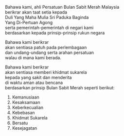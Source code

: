 
<GuideHeader id="21"/>

Bahawa kami, ahli Persatuan Bulan Sabit Merah Malaysia\
berikrar akan taat setia kepada\
Duli Yang Maha Mulia Sri Paduka Baginda\
Yang Di-Pertuan Agong\
serta pemerintah-pemerintah di negari kami\
berdasarkan kepada prinsip-prinsip rukun negara
<br/>

Bahawa kami berikrar\
akan sentiasa patuh pada perlembagaan\
dan undang-undang serta arahan persatuan\
walau di mana kami berada.
<br/>

Bahawa kami berikrar\
akan sentiasa memberi khidmat sukarela\
kepada yang sakit dan menderita\
di waktu aman atau bencana\
berdasarkan prinsip Bulan Sabit Merah seperti berikut:
<br/>

1. Kemanusiaan
2. Kesaksamaan
3. Keberkecualian
4. Kebebasan
5. Khidmat Sukarela
6. Bersatu
7. Kesejagatan